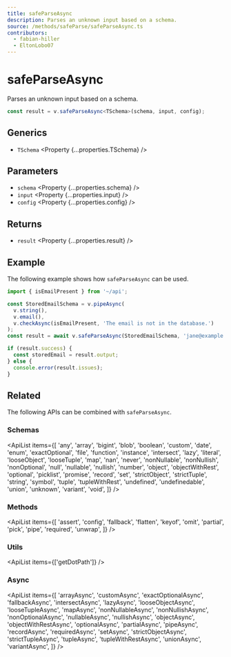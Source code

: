 ```yaml
---
title: safeParseAsync
description: Parses an unknown input based on a schema.
source: /methods/safeParse/safeParseAsync.ts
contributors:
  - fabian-hiller
  - EltonLobo07
---
```



# safeParseAsync

Parses an unknown input based on a schema.

```ts
const result = v.safeParseAsync<TSchema>(schema, input, config);
```

## Generics

- `TSchema` <Property {...properties.TSchema} />

## Parameters

- `schema` <Property {...properties.schema} />
- `input` <Property {...properties.input} />
- `config` <Property {...properties.config} />

## Returns

- `result` <Property {...properties.result} />

## Example

The following example shows how `safeParseAsync` can be used.

```ts
import { isEmailPresent } from '~/api';

const StoredEmailSchema = v.pipeAsync(
  v.string(),
  v.email(),
  v.checkAsync(isEmailPresent, 'The email is not in the database.')
);
const result = await v.safeParseAsync(StoredEmailSchema, 'jane@example.com');

if (result.success) {
  const storedEmail = result.output;
} else {
  console.error(result.issues);
}
```

## Related

The following APIs can be combined with `safeParseAsync`.

### Schemas

<ApiList
  items={[
    'any',
    'array',
    'bigint',
    'blob',
    'boolean',
    'custom',
    'date',
    'enum',
    'exactOptional',
    'file',
    'function',
    'instance',
    'intersect',
    'lazy',
    'literal',
    'looseObject',
    'looseTuple',
    'map',
    'nan',
    'never',
    'nonNullable',
    'nonNullish',
    'nonOptional',
    'null',
    'nullable',
    'nullish',
    'number',
    'object',
    'objectWithRest',
    'optional',
    'picklist',
    'promise',
    'record',
    'set',
    'strictObject',
    'strictTuple',
    'string',
    'symbol',
    'tuple',
    'tupleWithRest',
    'undefined',
    'undefinedable',
    'union',
    'unknown',
    'variant',
    'void',
  ]}
/>

### Methods

<ApiList
  items={[
    'assert',
    'config',
    'fallback',
    'flatten',
    'keyof',
    'omit',
    'partial',
    'pick',
    'pipe',
    'required',
    'unwrap',
  ]}
/>

### Utils

<ApiList items={['getDotPath']} />

### Async

<ApiList
  items={[
    'arrayAsync',
    'customAsync',
    'exactOptionalAsync',
    'fallbackAsync',
    'intersectAsync',
    'lazyAsync',
    'looseObjectAsync',
    'looseTupleAsync',
    'mapAsync',
    'nonNullableAsync',
    'nonNullishAsync',
    'nonOptionalAsync',
    'nullableAsync',
    'nullishAsync',
    'objectAsync',
    'objectWithRestAsync',
    'optionalAsync',
    'partialAsync',
    'pipeAsync',
    'recordAsync',
    'requiredAsync',
    'setAsync',
    'strictObjectAsync',
    'strictTupleAsync',
    'tupleAsync',
    'tupleWithRestAsync',
    'unionAsync',
    'variantAsync',
  ]}
/>
